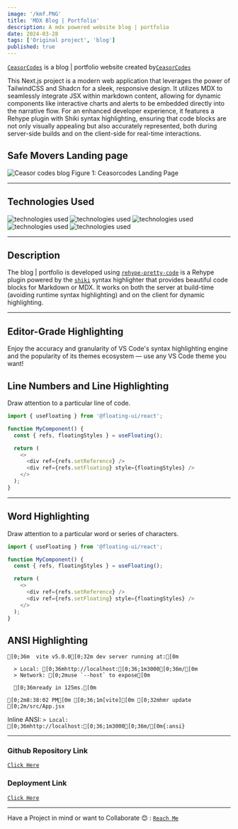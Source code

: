 ```yaml
---
image: '/kmf.PNG'
title: 'MDX Blog | Portfolio'
description: A mdx powered website blog | portfolio
date: 2024-03-28
tags: ['Original project', 'blog']
published: true
---
```


[`CeasorCodes`](https://ceasorcodes.vercel.app/) is a blog | portfolio website created by[`CeasorCodes`](https://ceasorcodes.vercel.app/)

This Next.js project is a modern web application that leverages the power of TailwindCSS and Shadcn for a sleek, responsive design.
It utilizes MDX to seamlessly integrate JSX within markdown content, allowing for dynamic components like interactive charts and alerts to be embedded directly into the narrative flow.
For an enhanced developer experience, it features a Rehype plugin with Shiki syntax highlighting, ensuring that code blocks are not only visually appealing but also accurately represented, both during server-side builds and on the client-side for real-time interactions.

## Safe Movers Landing page

<img
  src="/projects/ceasorcodes1.PNG"
  alt="Ceasor codes blog"
  className=" w-full h-56 rounded-xl"
/>
<span className="mix-blend-plus-lighter text-zinc-200/80">
  Figure 1: Ceasorcodes Landing Page
</span>

---

## Technologies Used

<div className="flex flex-row gap-12">
  <img
    src="/technologies/nextjs-fill.svg"
    alt="technologies used"
    className=" h-16 w-16 rounded-full"
  />
  <img
    src="/technologies/tailwindcss.svg"
    alt="technologies used"
    className=" h-16 w-16 rounded-full"
  />
  <img
    src="/technologies/shadcn.svg"
    alt="technologies used"
    className=" h-16 w-16 rounded-full"
  />
  <img
    src="/technologies/framer-motion.svg"
    alt="technologies used"
    className=" h-16 w-16 rounded-full"
  />
  <img
    src="/technologies/mdx.svg"
    alt="technologies used"
    className=" h-16 w-16 rounded-full"
  />
</div>

---

## Description

The blog | portfolio is developed using [`rehype-pretty-code`](https://github.com/atomiks/rehype-pretty-code) is a Rehype plugin powered by the
[`shiki`](https://github.com/shikijs/shiki) syntax highlighter that provides beautiful code blocks for Markdown or MDX. It works on both the server at build-time (avoiding runtime syntax highlighting) and on the client for dynamic highlighting.

---

## Editor-Grade Highlighting

<span className="mix-blend-plus-lighter text-zinc-400/80">
  Enjoy the accuracy and granularity of VS Code's syntax highlighting engine and
  the popularity of its themes ecosystem — use any VS Code theme you want!
</span>

## Line Numbers and Line Highlighting

Draw attention to a particular line of code.

```js {4} showLineNumbers
import { useFloating } from '@floating-ui/react';

function MyComponent() {
  const { refs, floatingStyles } = useFloating();

  return (
    <>
      <div ref={refs.setReference} />
      <div ref={refs.setFloating} style={floatingStyles} />
    </>
  );
}
```

---

## Word Highlighting

Draw attention to a particular word or series of characters.

```js /floatingStyles/
import { useFloating } from '@floating-ui/react';

function MyComponent() {
  const { refs, floatingStyles } = useFloating();

  return (
    <>
      <div ref={refs.setReference} />
      <div ref={refs.setFloating} style={floatingStyles} />
    </>
  );
}
```

## ANSI Highlighting

```ansi
[0;36m  vite v5.0.0[0;32m dev server running at:[0m

  > Local: [0;36mhttp://localhost:[0;36;1m3000[0;36m/[0m
  > Network: [0;2muse `--host` to expose[0m

  [0;36mready in 125ms.[0m

[0;2m8:38:02 PM[0m [0;36;1m[vite][0m [0;32mhmr update [0;2m/src/App.jsx
```

Inline ANSI: `> Local: [0;36mhttp://localhost:[0;36;1m3000[0;36m/[0m{:ansi}`

---

### Github Repository Link

[`Click Here`](https://github.com/Ceasor7/portfolio-joseph)

### Deployment Link

[`Click Here`](https://ceasorcodes.vercel.app/)

---

Have a Project in mind or want to Collaborate 😊 : [`Reach Me`](https://ceasorcodes.vercel.app/contact)
